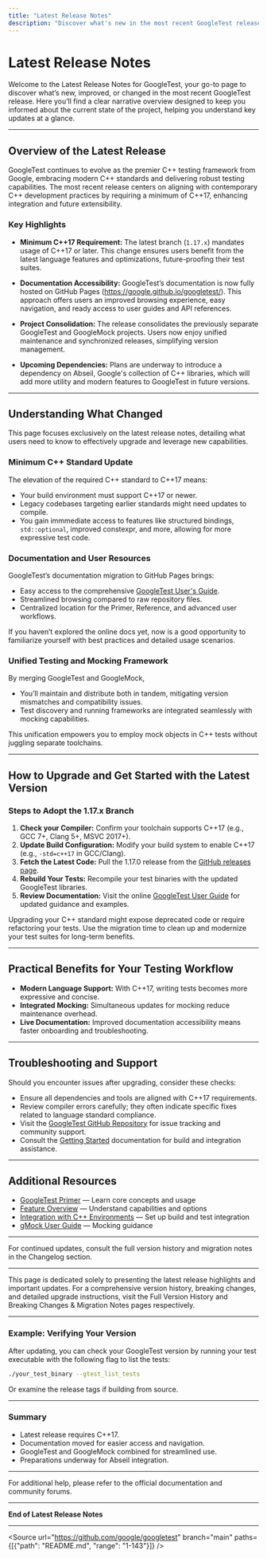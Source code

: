 ```yaml
---
title: "Latest Release Notes"
description: "Discover what's new in the most recent GoogleTest release, including headline features, enhancements, and changes. This page provides a narrative overview, ensuring users understand the current state of the project at a glance."
---
```


# Latest Release Notes

Welcome to the Latest Release Notes for GoogleTest, your go-to page to discover what’s new, improved, or changed in the most recent GoogleTest release. Here you’ll find a clear narrative overview designed to keep you informed about the current state of the project, helping you understand key updates at a glance.

---

## Overview of the Latest Release

GoogleTest continues to evolve as the premier C++ testing framework from Google, embracing modern C++ standards and delivering robust testing capabilities. The most recent release centers on aligning with contemporary C++ development practices by requiring a minimum of C++17, enhancing integration and future extensibility.

### Key Highlights

- **Minimum C++17 Requirement:**
  The latest branch (`1.17.x`) mandates usage of C++17 or later. This change ensures users benefit from the latest language features and optimizations, future-proofing their test suites.

- **Documentation Accessibility:**
  GoogleTest’s documentation is now fully hosted on GitHub Pages (https://google.github.io/googletest/). This approach offers users an improved browsing experience, easy navigation, and ready access to user guides and API references.

- **Project Consolidation:**
  The release consolidates the previously separate GoogleTest and GoogleMock projects. Users now enjoy unified maintenance and synchronized releases, simplifying version management.

- **Upcoming Dependencies:**
  Plans are underway to introduce a dependency on Abseil, Google's collection of C++ libraries, which will add more utility and modern features to GoogleTest in future versions.

---

## Understanding What Changed

This page focuses exclusively on the latest release notes, detailing what users need to know to effectively upgrade and leverage new capabilities.

### Minimum C++ Standard Update

The elevation of the required C++ standard to C++17 means:

- Your build environment must support C++17 or newer.
- Legacy codebases targeting earlier standards might need updates to compile.
- You gain immmediate access to features like structured bindings, `std::optional`, improved constexpr, and more, allowing for more expressive test code.

### Documentation and User Resources

GoogleTest’s documentation migration to GitHub Pages brings:

- Easy access to the comprehensive [GoogleTest User's Guide](https://google.github.io/googletest/).
- Streamlined browsing compared to raw repository files.
- Centralized location for the Primer, Reference, and advanced user workflows.

If you haven’t explored the online docs yet, now is a good opportunity to familiarize yourself with best practices and detailed usage scenarios.

### Unified Testing and Mocking Framework

By merging GoogleTest and GoogleMock,

- You’ll maintain and distribute both in tandem, mitigating version mismatches and compatibility issues.
- Test discovery and running frameworks are integrated seamlessly with mocking capabilities.

This unification empowers you to employ mock objects in C++ tests without juggling separate toolchains.

---

## How to Upgrade and Get Started with the Latest Version

### Steps to Adopt the 1.17.x Branch

1. **Check your Compiler:** Confirm your toolchain supports C++17 (e.g., GCC 7+, Clang 5+, MSVC 2017+).
2. **Update Build Configuration:** Modify your build system to enable C++17 (e.g., `-std=c++17` in GCC/Clang).
3. **Fetch the Latest Code:** Pull the 1.17.0 release from the [GitHub releases page](https://github.com/google/googletest/releases/tag/v1.17.0).
4. **Rebuild Your Tests:** Recompile your test binaries with the updated GoogleTest libraries.
5. **Review Documentation:** Visit the online [GoogleTest User Guide](https://google.github.io/googletest/) for updated guidance and examples.

<Tip>
Upgrading your C++ standard might expose deprecated code or require refactoring your tests. Use the migration time to clean up and modernize your test suites for long-term benefits.
</Tip>

---

## Practical Benefits for Your Testing Workflow

- **Modern Language Support:** With C++17, writing tests becomes more expressive and concise.
- **Integrated Mocking:** Simultaneous updates for mocking reduce maintenance overhead.
- **Live Documentation:** Improved documentation accessibility means faster onboarding and troubleshooting.

---

## Troubleshooting and Support

Should you encounter issues after upgrading, consider these checks:

- Ensure all dependencies and tools are aligned with C++17 requirements.
- Review compiler errors carefully; they often indicate specific fixes related to language standard compliance.
- Visit the [GoogleTest GitHub Repository](https://github.com/google/googletest) for issue tracking and community support.
- Consult the [Getting Started](https://github.com/google/googletest/tree/main/docs) documentation for build and integration assistance.

---

## Additional Resources

- [GoogleTest Primer](https://google.github.io/googletest/primer.html) — Learn core concepts and usage
- [Feature Overview](https://github.com/google/googletest/blob/main/README.md#features) — Understand capabilities and options
- [Integration with C++ Environments](https://github.com/google/googletest/blob/main/docs/overview/integration-getting-started/integration-with-environments.md) — Set up build and test integration
- [gMock User Guide](https://google.github.io/googletest/gmock_for_dummies.html) — Mocking guidance

---

For continued updates, consult the full version history and migration notes in the Changelog section.

---

<Info>
This page is dedicated solely to presenting the latest release highlights and important updates. For a comprehensive version history, breaking changes, and detailed upgrade instructions, visit the Full Version History and Breaking Changes & Migration Notes pages respectively.
</Info>


---

### Example: Verifying Your Version

After updating, you can check your GoogleTest version by running your test executable with the following flag to list the tests:

```bash
./your_test_binary --gtest_list_tests
```

Or examine the release tags if building from source.

---

### Summary

- Latest release requires C++17.
- Documentation moved for easier access and navigation.
- GoogleTest and GoogleMock combined for streamlined use.
- Preparations underway for Abseil integration.

---

For additional help, please refer to the official documentation and community forums.

---

**End of Latest Release Notes**

---

<Source url="https://github.com/google/googletest" branch="main" paths={[{"path": "README.md", "range": "1-143"}]} />